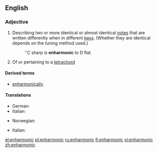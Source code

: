 ==English==

===Adjective===
{{wikipedia}}
{{en-adj|-}}

# {{context|music|lang=en}} Describing two or more identical or almost identical [[note]]s that are written differently when in different [[key]]s. (Whether they are identical depends on the tuning method used.)
#: ''C sharp is '''enharmonic''' to D flat.
# {{context|music|lang=en}} Of or pertaining to a [[tetrachord]]

====Derived terms====
* [[enharmonically]]

====Translations====
{{trans-top|Describing two or more identical notes that are written differently when in different key}}
* German: {{t|de|enharmonisch}}
* Italian: {{t|it|enarmonico}}
{{trans-mid}}
* Norwegian: {{t|no|enharmonisk}}
{{trans-bottom}}

{{trans-top|Of or pertaining to a tetrachord}}
* Italian: {{t|it|enarmonico}}
{{trans-mid}}
{{trans-bottom}}

[[el:enharmonic]]
[[pl:enharmonic]]
[[ru:enharmonic]]
[[fi:enharmonic]]
[[vi:enharmonic]]
[[zh:enharmonic]]